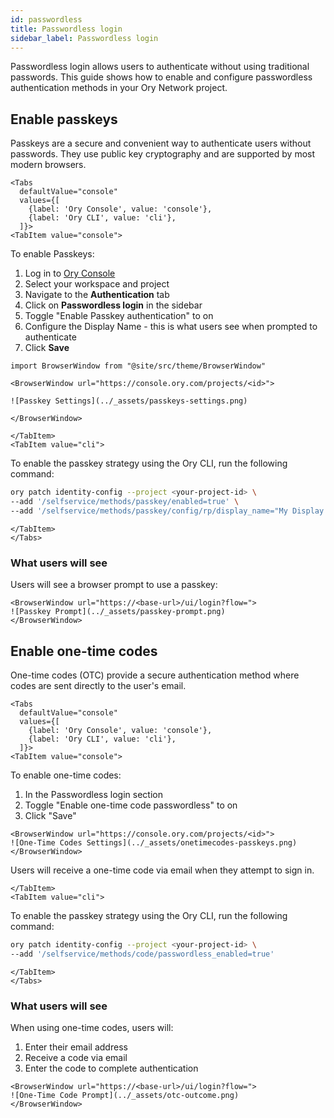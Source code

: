 ```yaml
---
id: passwordless
title: Passwordless login
sidebar_label: Passwordless login
---
```


Passwordless login allows users to authenticate without using traditional passwords. This guide shows how to enable and configure
passwordless authentication methods in your Ory Network project.

## Enable passkeys

Passkeys are a secure and convenient way to authenticate users without passwords. They use public key cryptography and are
supported by most modern browsers.

```mdx-code-block
<Tabs
  defaultValue="console"
  values={[
    {label: 'Ory Console', value: 'console'},
    {label: 'Ory CLI', value: 'cli'},
  ]}>
<TabItem value="console">
```

To enable Passkeys:

1. Log in to [Ory Console](https://console.ory.com/)
2. Select your workspace and project
3. Navigate to the **Authentication** tab
4. Click on **Passwordless login** in the sidebar
5. Toggle "Enable Passkey authentication" to on
6. Configure the Display Name - this is what users see when prompted to authenticate
7. Click **Save**

```mdx-code-block
import BrowserWindow from "@site/src/theme/BrowserWindow"

<BrowserWindow url="https://console.ory.com/projects/<id>">

![Passkey Settings](../_assets/passkeys-settings.png)

</BrowserWindow>
```

```mdx-code-block
</TabItem>
<TabItem value="cli">
```

To enable the passkey strategy using the Ory CLI, run the following command:

```bash
ory patch identity-config --project <your-project-id> \
--add '/selfservice/methods/passkey/enabled=true' \
--add '/selfservice/methods/passkey/config/rp/display_name="My Display Name"'
```

```mdx-code-block
</TabItem>
</Tabs>
```

### What users will see

Users will see a browser prompt to use a passkey:

```mdx-code-block
<BrowserWindow url="https://<base-url>/ui/login?flow=">
![Passkey Prompt](../_assets/passkey-prompt.png)
</BrowserWindow>
```

## Enable one-time codes

One-time codes (OTC) provide a secure authentication method where codes are sent directly to the user's email.

```mdx-code-block
<Tabs
  defaultValue="console"
  values={[
    {label: 'Ory Console', value: 'console'},
    {label: 'Ory CLI', value: 'cli'},
  ]}>
<TabItem value="console">
```

To enable one-time codes:

1. In the Passwordless login section
2. Toggle "Enable one-time code passwordless" to on
3. Click "Save"

```mdx-code-block
<BrowserWindow url="https://console.ory.com/projects/<id>">
![One-Time Codes Settings](../_assets/onetimecodes-passkeys.png)
</BrowserWindow>
```

Users will receive a one-time code via email when they attempt to sign in.

```mdx-code-block
</TabItem>
<TabItem value="cli">
```

To enable the passkey strategy using the Ory CLI, run the following command:

```bash
ory patch identity-config --project <your-project-id> \
--add '/selfservice/methods/code/passwordless_enabled=true'
```

```mdx-code-block
</TabItem>
</Tabs>
```

### What users will see

When using one-time codes, users will:

1. Enter their email address
2. Receive a code via email
3. Enter the code to complete authentication

```mdx-code-block
<BrowserWindow url="https://<base-url>/ui/login?flow=">
![One-Time Code Prompt](../_assets/otc-outcome.png)
</BrowserWindow>
```
